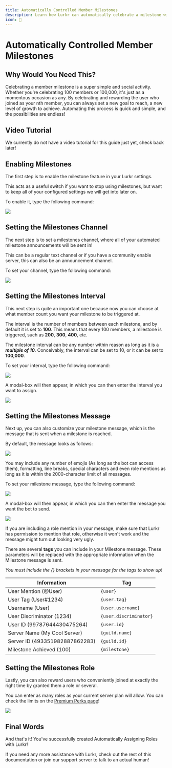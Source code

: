 ```yaml
---
title: Automatically Controlled Member Milestones
description: Learn how Lurkr can automatically celebrate a milestone with you
icon: 🎉
---
```



# Automatically Controlled Member Milestones

## Why Would You Need This?

Celebrating a member milestone is a super simple and social activity. Whether you're celebrating 100 members or 100,000, it's just as a momentous occasion as any. By celebrating and rewarding the user who joined as your nth member, you can always set a new goal to reach, a new level of growth to achieve. Automating this process is quick and simple, and the possibilities are endless!

## Video Tutorial

We currently do not have a video tutorial for this guide just yet, check back later!

## Enabling Milestones

The first step is to enable the milestone feature in your Lurkr settings.

This acts as a useful switch if you want to stop using milestones, but want to keep all of your configured settings we will get into later on.

To enable it, type the following command:

![](https://i.imgur.com/FPcWHXf.png)

## Setting the Milestones Channel

The next step is to set a milestones channel, where all of your automated milestone announcements will be sent in!

This can be a regular text channel or if you have a community enable server, this can also be an announcement channel.

To set your channel, type the following command:

![](https://i.imgur.com/5NtjvSv.png)

## Setting the Milestones Interval

This next step is quite an important one because now you can choose at what member count you want your milestone to be triggered at.

The interval is the number of members between each milestone, and by default it is set to **100**. This means that every 100 members, a milestone is triggered, such as **200**, **300**, **400**, etc.

The milestone interval can be any number within reason as long as it is a _**multiple of 10**_. Conceivably, the interval can be set to 10, or it can be set to **100,000**.

To set your interval, type the following command:

![](https://i.imgur.com/yTsRgaE.png)

A modal-box will then appear, in which you can then enter the interval you want to assign.

![](https://i.imgur.com/W6RO60R.png)

## Setting the Milestones Message

Next up, you can also customize your milestone message, which is the message that is sent when a milestone is reached.

By default, the message looks as follows:

![](https://i.imgur.com/HF9vv9h.png)

You may include any number of emojis (As long as the bot can access them), formatting, line breaks, special characters and even role mentions as long as it is within the 2000-character limit of all messages.

To set your milestone message, type the following command:

![](https://i.imgur.com/rdCJcuj.png)

A modal-box will then appear, in which you can then enter the message you want the bot to send.

![](https://i.imgur.com/JjUtFVg.png)

<Callout type="warning">
If you are including a role mention in your message, make sure that Lurkr has permission to mention that role, otherwise it won't work and the message might turn out looking very ugly.
</Callout>

There are several **tags** you can include in your Milestone message. These parameters will be replaced with the appropriate information when the Milestone message is sent.

_You must include the {} brackets in your message for the tags to show up!_

| Information | Tag |
| ----------- | --- |
| User Mention (@User) | `{user}` |
| User Tag (User#1234) | `{user.tag}` |
| Username (User) | `{user.username}` |
| User Discriminator (1234) | `{user.discriminator}` |
| User ID (99787644430475264) | `{user.id}` |
| Server Name (My Cool Server) | `{guild.name}` |
| Server ID (493351982887862283) | `{guild.id}` |
| Milestone Achieved (100) | `{milestone}` |

## Setting the Milestones Role

Lastly, you can also reward users who conveniently joined at exactly the right time by granted them a role or several.

You can enter as many roles as your current server plan will allow. You can check the limits on the [Premium Perks page](/bot/premium-perks)!

![](https://i.imgur.com/5ZFPvu3.png)

## Final Words

And that's it! You've successfully created Automatically Assigning Roles with Lurkr!

If you need any more assistance with Lurkr, check out the rest of this documentation or join our support server to talk to an actual human!